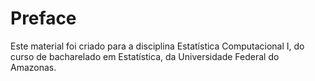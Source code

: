 # Preface {.unnumbered}

Este material foi criado para a disciplina Estatística Computacional I, do curso de bacharelado em Estatística, da Universidade Federal do Amazonas. 

